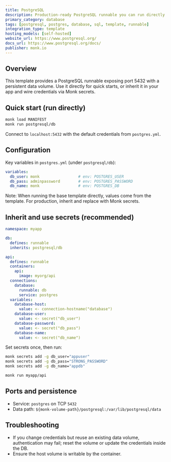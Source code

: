 ```yaml
---
title: PostgreSQL
description: Production-ready PostgreSQL runnable you can run directly or inherit to integrate a relational database into your stack.
primary_category: database
tags: [postgresql, postgres, database, sql, template, runnable]
integration_type: template
hosting_models: [self-hosted]
website_url: https://www.postgresql.org/
docs_url: https://www.postgresql.org/docs/
publisher: monk.io
---
```


## Overview

This template provides a PostgreSQL runnable exposing port 5432 with a persistent data volume. Use it directly for quick starts, or inherit it in your app and wire credentials via Monk secrets.

## Quick start (run directly)

```bash
monk load MANIFEST
monk run postgresql/db
```

Connect to `localhost:5432` with the default credentials from `postgres.yml`.

## Configuration

Key variables in `postgres.yml` (under `postgresql/db`):

```yaml
variables:
  db_user: monk                 # env: POSTGRES_USER
  db_pass: adminpassword        # env: POSTGRES_PASSWORD
  db_name: monk                 # env: POSTGRES_DB
```

Note: When running the base template directly, values come from the template. For production, inherit and replace with Monk secrets.

## Inherit and use secrets (recommended)

```yaml
namespace: myapp

db:
  defines: runnable
  inherits: postgresql/db

api:
  defines: runnable
  containers:
    api:
      image: myorg/api
  connections:
    database:
      runnable: db
      service: postgres
  variables:
    database-host:
      value: <- connection-hostname("database")
    database-user:
      value: <- secret("db_user")
    database-password:
      value: <- secret("db_pass")
    database-name:
      value: <- secret("db_name")
```

Set secrets once, then run:

```bash
monk secrets add -g db_user="appuser"
monk secrets add -g db_pass="STRONG_PASSWORD"
monk secrets add -g db_name="appdb"

monk run myapp/api
```

## Ports and persistence

- Service: `postgres` on TCP `5432`
- Data path: `${monk-volume-path}/postgresql:/var/lib/postgresql/data`

## Troubleshooting

- If you change credentials but reuse an existing data volume, authentication may fail; reset the volume or update the credentials inside the DB.
- Ensure the host volume is writable by the container.

